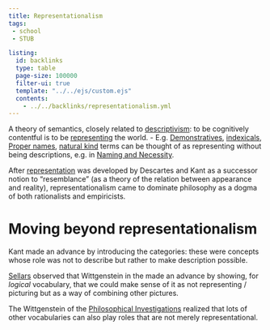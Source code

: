```yaml
---
title: Representationalism
tags:
 - school
 - STUB

listing:
  id: backlinks
  type: table
  page-size: 100000
  filter-ui: true
  template: "../../ejs/custom.ejs"
  contents:
    - ../../backlinks/representationalism.yml
---
```


A theory of semantics, closely related to [descriptivism](/docs/phil/Descriptivism.html): to be cognitively contentful is to be [representing](/docs/phil/Representation.html) the world.
 -   E.g. [Demonstratives](/docs/phil/Demonstratives.html), [indexicals](/docs/phil/Indexicals.html), [Proper names](/docs/phil/Proper names.html), [natural kind](/docs/phil/Natural kinds.html) terms can be thought of as representing without being descriptions, e.g. in [Naming and Necessity](/docs/phil/Naming and Necessity.html).

After [representation](/docs/phil/Representation.html) was developed by Descartes and Kant as a successor notion to "resemblance" (as a theory of the relation between appearance and reality), representationalism came to dominate philosophy as a dogma of both rationalists and empiricists. 

# Moving beyond representationalism

Kant made an advance by introducing the categories: these were concepts whose role was not to describe but rather to make description possible.

[Sellars](/docs/phil/Wilfrid Sellars.html) observed that Wittgenstein in the [](/docs/phil/Tractatus Logico-Philosophicus.html) made an advance by showing, for *logical* vocabulary, that we could make sense of it as not representing / picturing but as a way of combining other pictures.

The Wittgenstein of the [Philosophical Investigations](/docs/phil/Philosophical Investigations.html) realized that lots of other vocabularies can also play roles that are not merely representational.
